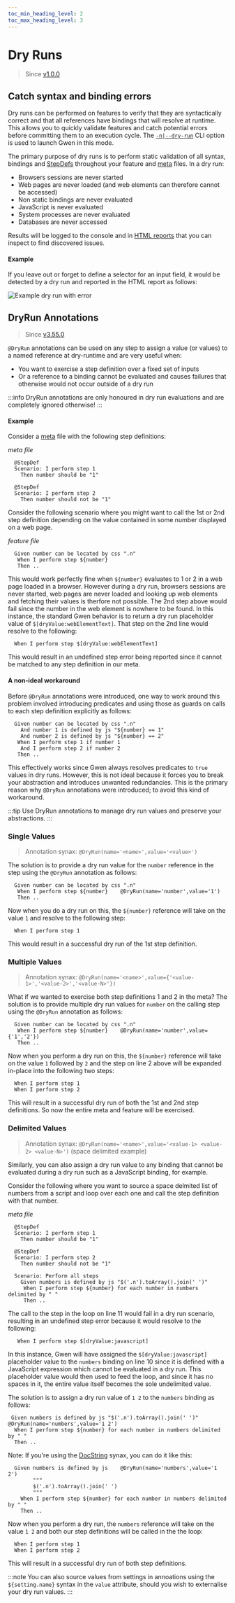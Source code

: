```yaml
--- 
toc_min_heading_level: 2
toc_max_heading_level: 3
---
```



# Dry Runs

> Since [v1.0.0](https://github.com/gwen-interpreter/gwen-web/releases/tag/v1.0.0)

## Catch syntax and binding errors

Dry runs can be performed on features to verify that they are syntactically correct and that all references have bindings that will resolve at runtime. This allows you to quickly validate features and catch potential errors before committing them to an execution cycle. The [`-n|--dry-run`](/docs/cli#gwen-cli-options-dry-run) CLI option is used to launch Gwen in this mode.

The primary purpose of dry runs is to perform static validation of all syntax, bindings and [StepDefs](/docs/meta#stepdefs) throughout your feature and [meta](/docs/meta) files. In a dry run:
- Browsers sessions are never started
- Web pages are never loaded (and web elements can therefore cannot be accessed)
- Non static bindings are never evaluated
- JavaScript is never evaluated
- System processes are never evaluated
- Databases are never accessed

Results will be logged to the console and in [HTML reports](/docs/reports/html) that you can inspect to find discovered issues.

#### Example 

If you leave out or forget to define a selector for an input field, it would be detected by a dry run and reported in the HTML report as follows:

![Example dry run with error](/img/reports/sample-html-dry-run-error.png)

## DryRun Annotations

> Since [v3.55.0](https://github.com/gwen-interpreter/gwen-web/releases/tag/v3.55.0)

`@DryRun` annotations can be used on any step to assign a value (or values) to a named reference at dry-runtime and are very useful when: 
- You want to exercise a step definition over a fixed set of inputs
- Or a reference to a binding cannot be evaluated and causes failures that otherwise would not occur outside of a dry run

:::info
DryRun annotations are only honoured in dry run evaluations and are completely ignored otherwise!
:::

#### Example 

Consider a [meta](/docs/meta) file with the following step definitions:

*meta file*
```gherkin
  @StepDef
  Scenario: I perform step 1
    Then number should be "1"

  @StepDef
  Scenario: I perform step 2
    Then number should not be "1"
```

Consider the following scenario where you might want to call the 1st or 2nd step definition depending on the value contained in some number displayed on a web page.

*feature file*
```gherkin {2}
  Given number can be located by css ".n"
   When I perform step ${number}
   Then ..
```

This would work perfectly fine when `${number}` evaluates to 1 or 2 in a web page loaded in a browser. However during a dry run, browsers sessions are never started, web pages are never loaded and looking up web elements and fetching their values is therfore not possible. The 2nd step above would fail since the number in the web element is nowhere to be found. In this instance, the standard Gwen behavior is to return a dry run placeholder value of `$[dryValue:webElementText]`. That step on the 2nd line would resolve to the following:

```gherkin
  When I perform step $[dryValue:webElementText]
```

This would result in an undefined step error being reported since it cannot be matched to any step definition in our meta.

#### A non-ideal workaround

Before `@DryRun` annotations were introduced, one way to work around this problem involved introducing predicates and using those as guards on calls to each step definition explicitly as follows:

``` gherkin {2-5}
  Given number can be located by css ".n"
    And number 1 is defined by js "${number} == 1"
    And number 2 is defined by js "${number} == 2"
   When I perform step 1 if number 1
    And I perform step 2 if number 2
   Then ..
```

This effectively works since Gwen always resolves predicates to `true` values in dry runs. However, this is not ideal because it forces you to break your abstraction and introduces unwanted redundancies. This is the primary reason why `@DryRun` annotations were introduced; to avoid this kind of workaround.

:::tip 
Use DryRun annotations to manage dry run values and preserve your abstractions.
:::


### Single Values

> Annotation synax: `@DryRun(name='<name>',value='<value>')`

The solution is to provide a dry run value for the `number` reference in the step using the `@DryRun` annotation as follows:

```gherkin {2}
  Given number can be located by css ".n"
   When I perform step ${number}    @DryRun(name='number',value='1')
   Then ..
```

Now when you do a dry run on this, the `${number}` reference will take on the value `1` and resolve to the following step:

```gherkin
  When I perform step 1
```

This would result in a successful dry run of the 1st step definition.

### Multiple Values

> Annotation synax: `@DryRun(name='<name>',value={'<value-1>','<value-2>','<value-N>'})`

What if we wanted to exercise both step definitions 1 and 2 in the meta? The solution is to provide multiple dry run values for `number` on the calling step using the `@DryRun` annotation as follows:

```gherkin {2} showLineNumbers
  Given number can be located by css ".n"
   When I perform step ${number}    @DryRun(name='number',value={'1','2'})
   Then ..
```

Now when you perform a dry run on this, the `${number}` reference will take on the value `1` followed by `2` and the step on line 2 above will be expanded in-place into the following two steps:

```gherkin
  When I perform step 1
  When I perform step 2
```

This will result in a successful dry run of both the 1st and 2nd step definitions. So now the entire meta and feature will be exercised.

### Delimited Values

> Annotation synax: `@DryRun(name='<name>',value='<value-1> <value-2> <value-N>')` (space delimited example)

Similarly, you can also assign a dry run value to any binding that cannot be evaluated during a dry run such as a JavaScript binding, for example.

Consider the following where you want to source a space delmited list of numbers from a script and loop over each one and call the step definition with that number.

*meta file*
``` gherkin {10-11} showLineNumbers
  @StepDef
  Scenario: I perform step 1
    Then number should be "1"
    
  @StepDef
  Scenario: I perform step 2
    Then number should not be "1"

  Scenario: Perform all steps
    Given numbers is defined by js "$('.n').toArray().join(' ')"
     When I perform step ${number} for each number in numbers delimited by " "
     Then ..
```

The call to the step in the loop on line 11 would fail in a dry run scenario, resulting in an undefined step error because it would resolve to the following:

``` gherkin
   When I perform step $[dryValue:javascript]
```

In this instance, Gwen will have assigned the `$[dryValue:javascript]` placeholder value to the `numbers` binding on line 10 since it is defined with a JavaScript expression which cannot be evaluated in a dry run. This placeholder value would then used to feed the loop, and since it has no spaces in it, the entire value itself becomes the sole undelimited value.

The solution is to assign a dry run value of `1 2` to the `numbers` binding as follows:

``` gherkin {1}
 Given numbers is defined by js "$('.n').toArray().join(' ')"   @DryRun(name='numbers',value='1 2')
  When I perform step ${number} for each number in numbers delimited by " "
  Then ..
```

Note: If you're using the [DocString](/docs/advanced/doc-strings) synax, you can do it like this:

``` gherkin {1-4}
  Given numbers is defined by js    @DryRun(name='numbers',value='1 2')
        """
        $('.n').toArray().join(' ')
        """
    When I perform step ${number} for each number in numbers delimited by " "
    Then ..
```

Now when you perform a dry run, the `numbers` reference will take on the value `1 2` and both our step definitions will be called in the the loop:

```gherkin
  When I perform step 1
  When I perform step 2
```

This will result in a successful dry run of both step definitions.

:::note
You can also source values from settings in annoations using the `${setting.name}` syntax in the `value` attribute, should you wish to externalise your dry run values.
:::